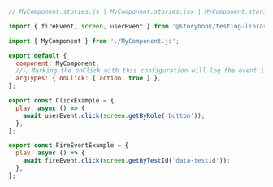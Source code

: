 ```js
// MyComponent.stories.js | MyComponent.stories.jsx | MyComponent.stories.ts | MyComponent.stories.tsx

import { fireEvent, screen, userEvent } from '@storybook/testing-library';

import { MyComponent } from './MyComponent.js';

export default {
  component: MyComponent,
  //👇 Marking the onClick with this configuration will log the event in the Actions panel
  argTypes: { onClick: { action: true } },
};

export const ClickExample = {
  play: async () => {
    await userEvent.click(screen.getByRole('button'));
  },
};

export const FireEventExample = {
  play: async () => {
    await fireEvent.click(screen.getByTestId('data-testid'));
  },
};
```